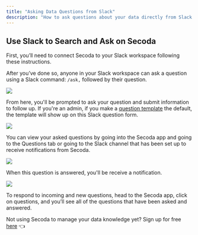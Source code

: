 ```yaml
---
title: "Asking Data Questions from Slack"
description: "How to ask questions about your data directly from Slack."
---
```


## Use Slack to Search and Ask on Secoda

First, you’ll need to connect Secoda to your Slack workspace following these instructions. 

After you’ve done so, anyone in your Slack workspace can ask a question using a Slack command: `/ask,` followed by their question. 

![](https://3544070331-files.gitbook.io/~/files/v0/b/gitbook-x-prod.appspot.com/o/spaces%2FqxbfBjqa19PllrcxgKxO%2Fuploads%2FgHx28hwDNynAZowWzwTQ%2FScreen%20Shot%202022-04-09%20at%202.08.29%20PM.png?alt=media&token=fbcbf127-a59d-4617-b6ec-c1ee3f67e36a)

From here, you'll be prompted to ask your question and submit information to follow up. If you're an admin, if you make a [question template](/features/data-requests/templates) the default, the template will show up on this Slack question form.

![](https://3544070331-files.gitbook.io/~/files/v0/b/gitbook-x-prod.appspot.com/o/spaces%2FqxbfBjqa19PllrcxgKxO%2Fuploads%2Fq67txGjyJRgy2wGufeh2%2FScreen%20Shot%202022-04-09%20at%202.09.20%20PM.png?alt=media&token=a137861c-996d-4de7-b7ad-1a72ec9e5449)

You can view your asked questions by going into the Secoda app and going to the Questions tab or going to the Slack channel that has been set up to receive notifications from Secoda. 

![](https://3544070331-files.gitbook.io/~/files/v0/b/gitbook-x-prod.appspot.com/o/spaces%2FqxbfBjqa19PllrcxgKxO%2Fuploads%2F9gJeW65cPLVDvDlXEK23%2FScreen%20Shot%202022-04-09%20at%202.09.34%20PM.png?alt=media&token=2eb9f101-ca72-4a66-b94b-08a797b13ddd)

When this question is answered, you'll be receive a notification. 

![](https://3544070331-files.gitbook.io/~/files/v0/b/gitbook-x-prod.appspot.com/o/spaces%2FqxbfBjqa19PllrcxgKxO%2Fuploads%2FxtciiS1KiECLek5uiONP%2FScreen%20Shot%202022-04-09%20at%202.10.05%20PM.png?alt=media&token=ac445779-2544-404c-996e-f617d7870668)

To respond to incoming and new questions, head to the Secoda app, click on questions, and you’ll see all of the questions that have been asked and answered.

Not using Secoda to manage your data knowledge yet? Sign up for free [here](https://app.secoda.co) 👈